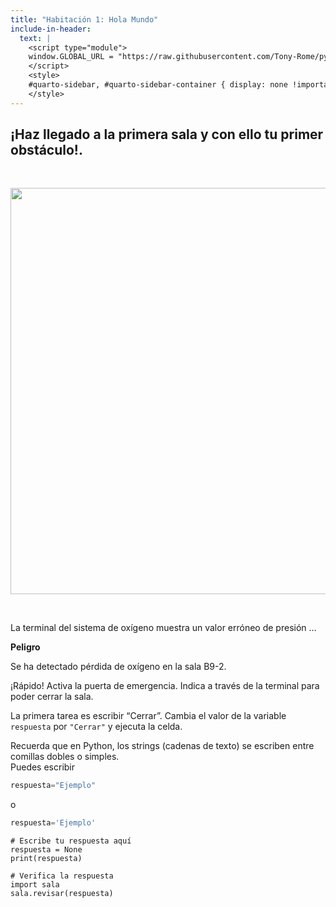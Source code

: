 ```yaml
---
title: "Habitación 1: Hola Mundo"
include-in-header:
  text: |
    <script type="module">
    window.GLOBAL_URL = "https://raw.githubusercontent.com/Tony-Rome/pyscape/refs/heads/feature/estacion-espacial/quarto/rooms/sala_01.py";
    </script>
    <style>
    #quarto-sidebar, #quarto-sidebar-container { display: none !important; }
    </style>
---
```


<h2>
¡Haz llegado a la primera sala y con ello tu primer obstáculo!.
</h2>

<br/>

<center>
<img src="./sala_01.png" width="650">
</center>

<br/>

La terminal del sistema de oxígeno muestra un valor erróneo de presión ...

<div class="text-center text-danger font-weight-bold">
**Peligro**

Se ha detectado pérdida de oxígeno en la sala B9-2.
</div>

¡Rápido! Activa la puerta de emergencia. Indica a través de la terminal para poder cerrar la sala.

<div class="alert alert-info">
La primera tarea es escribir "Cerrar".
Cambia el valor de la variable `respuesta` por `"Cerrar"` y ejecuta la celda.
</div>

::: {.callout-tip title="Pista" collapse="true"}
Recuerda que en Python, los strings (cadenas de texto) se escriben entre comillas dobles o simples.  
Puedes escribir 
```python 
respuesta="Ejemplo"
```
o
```python 
respuesta='Ejemplo'
```
:::

```pyodide-python
# Escribe tu respuesta aquí
respuesta = None
print(respuesta)

# Verifica la respuesta
import sala
sala.revisar(respuesta)
```